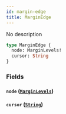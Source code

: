 ```yaml
---
id: margin-edge
title: MarginEdge
---
```



No description

```graphql
type MarginEdge {
  node: MarginLevels!
  cursor: String
}
```


### Fields

#### `node` ([`MarginLevels`](/docs/testnet/graphql/objects/margin-levels))




#### `cursor` ([`String`](/docs/testnet/graphql/scalars/string))






